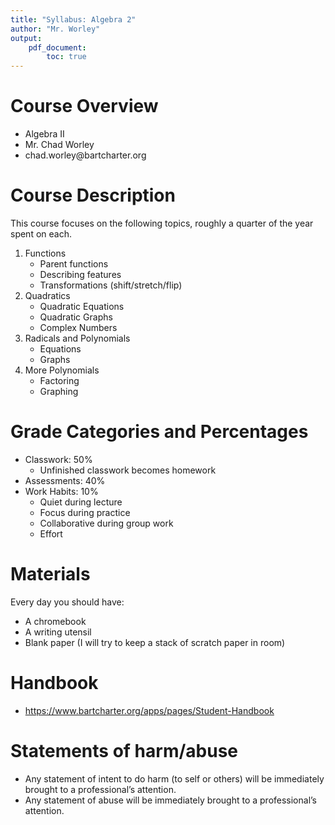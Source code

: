 ```yaml
---
title: "Syllabus: Algebra 2"
author: "Mr. Worley"
output: 
    pdf_document:
        toc: true
---
```



# Course Overview

* Algebra II
* Mr. Chad Worley
* chad.worley@bartcharter.org

# Course Description

This course focuses on the following topics, roughly a quarter of the year spent on each.

1. Functions
    * Parent functions
    * Describing features
    * Transformations (shift/stretch/flip)
2. Quadratics
    * Quadratic Equations 
    * Quadratic Graphs
    * Complex Numbers
3. Radicals and Polynomials
    * Equations
    * Graphs
4. More Polynomials
    * Factoring
    * Graphing

# Grade Categories and Percentages

* Classwork: 50%
    * Unfinished classwork becomes homework
* Assessments: 40%
* Work Habits: 10%
    * Quiet during lecture
    * Focus during practice
    * Collaborative during group work
    * Effort

# Materials

Every day you should have:

* A chromebook
* A writing utensil
* Blank paper (I will try to keep a stack of scratch paper in room)

# Handbook

* [https://www.bartcharter.org/apps/pages/Student-Handbook](https://www.bartcharter.org/apps/pages/Student-Handbook)


# Statements of harm/abuse

* Any statement of intent to do harm (to self or others) will be immediately brought to a professional's attention.
* Any statement of abuse will be immediately brought to a professional's attention.








